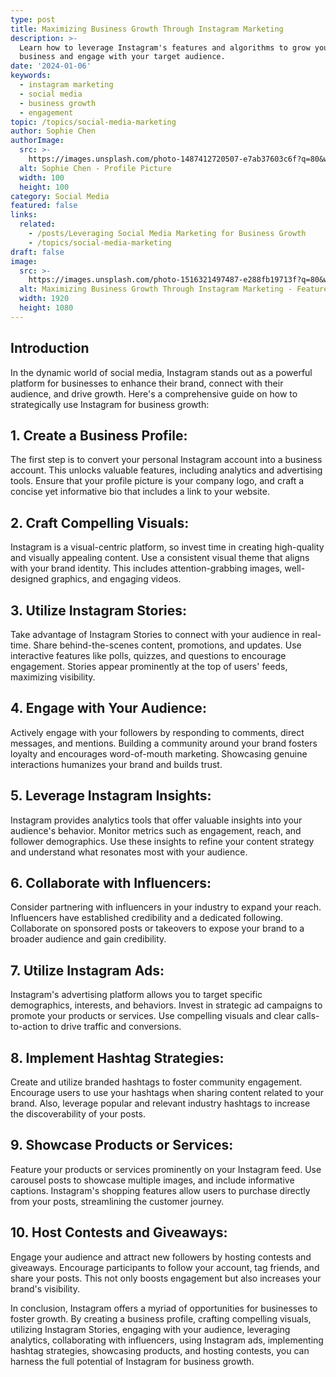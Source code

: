 ```yaml
---
type: post
title: Maximizing Business Growth Through Instagram Marketing
description: >-
  Learn how to leverage Instagram's features and algorithms to grow your
  business and engage with your target audience.
date: '2024-01-06'
keywords:
  - instagram marketing
  - social media
  - business growth
  - engagement
topic: /topics/social-media-marketing
author: Sophie Chen
authorImage:
  src: >-
    https://images.unsplash.com/photo-1487412720507-e7ab37603c6f?q=80&w=100&fm=jpg
  alt: Sophie Chen - Profile Picture
  width: 100
  height: 100
category: Social Media
featured: false
links:
  related:
    - /posts/Leveraging Social Media Marketing for Business Growth
    - /topics/social-media-marketing
draft: false
image:
  src: >-
    https://images.unsplash.com/photo-1516321497487-e288fb19713f?q=80&w=1920&h=1080&fit=crop&fm=jpg
  alt: Maximizing Business Growth Through Instagram Marketing - Featured Image
  width: 1920
  height: 1080
---
```


## **Introduction**

In the dynamic world of social media, Instagram stands out as a powerful platform for businesses to enhance their brand, connect with their audience, and drive growth. Here's a comprehensive guide on how to strategically use Instagram for business growth:

## 1. **Create a Business Profile:**

The first step is to convert your personal Instagram account into a business account. This unlocks valuable features, including analytics and advertising tools. Ensure that your profile picture is your company logo, and craft a concise yet informative bio that includes a link to your website.

## 2. **Craft Compelling Visuals:**

Instagram is a visual-centric platform, so invest time in creating high-quality and visually appealing content. Use a consistent visual theme that aligns with your brand identity. This includes attention-grabbing images, well-designed graphics, and engaging videos.

## 3. **Utilize Instagram Stories:**

Take advantage of Instagram Stories to connect with your audience in real-time. Share behind-the-scenes content, promotions, and updates. Use interactive features like polls, quizzes, and questions to encourage engagement. Stories appear prominently at the top of users' feeds, maximizing visibility.

## 4. **Engage with Your Audience:**

Actively engage with your followers by responding to comments, direct messages, and mentions. Building a community around your brand fosters loyalty and encourages word-of-mouth marketing. Showcasing genuine interactions humanizes your brand and builds trust.

## 5. **Leverage Instagram Insights:**

Instagram provides analytics tools that offer valuable insights into your audience's behavior. Monitor metrics such as engagement, reach, and follower demographics. Use these insights to refine your content strategy and understand what resonates most with your audience.

## 6. **Collaborate with Influencers:**

Consider partnering with influencers in your industry to expand your reach. Influencers have established credibility and a dedicated following. Collaborate on sponsored posts or takeovers to expose your brand to a broader audience and gain credibility.

## 7. **Utilize Instagram Ads:**

Instagram's advertising platform allows you to target specific demographics, interests, and behaviors. Invest in strategic ad campaigns to promote your products or services. Use compelling visuals and clear calls-to-action to drive traffic and conversions.

## 8. **Implement Hashtag Strategies:**

Create and utilize branded hashtags to foster community engagement. Encourage users to use your hashtags when sharing content related to your brand. Also, leverage popular and relevant industry hashtags to increase the discoverability of your posts.

## 9. **Showcase Products or Services:**

Feature your products or services prominently on your Instagram feed. Use carousel posts to showcase multiple images, and include informative captions. Instagram's shopping features allow users to purchase directly from your posts, streamlining the customer journey.

## 10. **Host Contests and Giveaways:**

Engage your audience and attract new followers by hosting contests and giveaways. Encourage participants to follow your account, tag friends, and share your posts. This not only boosts engagement but also increases your brand's visibility.

In conclusion, Instagram offers a myriad of opportunities for businesses to foster growth. By creating a business profile, crafting compelling visuals, utilizing Instagram Stories, engaging with your audience, leveraging analytics, collaborating with influencers, using Instagram ads, implementing hashtag strategies, showcasing products, and hosting contests, you can harness the full potential of Instagram for business growth.
